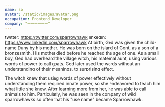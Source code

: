 ```yaml
---
name: so
avatar: /static/images/avatar.png
occupation: Frontend Developer
company: ^ㅡㅡㅡㅡㅡㅡ^
---
```


twitter: https://twitter.com/sparrowhawk
linkedin: https://www.linkedin.com/sparrowhawk
At birth, Ged was given the child-name Duny by his mother. He was born on the island of Gont, as a son of a bronzesmith. His mother died before he reached the age of one. As a small boy, Ged had overheard the village witch, his maternal aunt, using various words of power to call goats. Ged later used the words without an understanding of their meanings, to surprising effect.

The witch knew that using words of power effectively without understanding them required innate power, so she endeavored to teach him what little she knew. After learning more from her, he was able to call animals to him. Particularly, he was seen in the company of wild sparrowhawks so often that his "use name" became Sparrowhawk.

